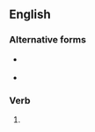 {{also|coexisted|coëxisted}}

==English==

===Alternative forms===
* {{l|en|coexisted}} {{qualifier|US}}
* {{l|en|coëxisted}}

===Verb===
{{head|en|verb form}}

# {{en-past of|co-exist}}